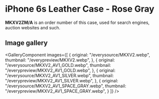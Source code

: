 
# iPhone 6s Leather Case - Rose Gray

<Callout type='info' emoji='👉🏻'>**MKXV2ZM/A** is an order number of this case, used for search engines, auction websites and such.</Callout>

## Image gallery

<GalleryComponent
    images={[
      {
        original: "/everysource/MKXV2.webp",
        thumbnail: "/everypreview/MKXV2.webp",
      },
      {
        original: "/everysource/MKXV2_AV1_GOLD.webp",
        thumbnail: "/everypreview/MKXV2_AV1_GOLD.webp",
      },
      {
        original: "/everysource/MKXV2_AV1_SILVER.webp",
        thumbnail: "/everypreview/MKXV2_AV1_SILVER.webp",
      },
      {
        original: "/everysource/MKXV2_AV1_SPACE_GRAY.webp",
        thumbnail: "/everypreview/MKXV2_AV1_SPACE_GRAY.webp",
      }
    ]}
  />
